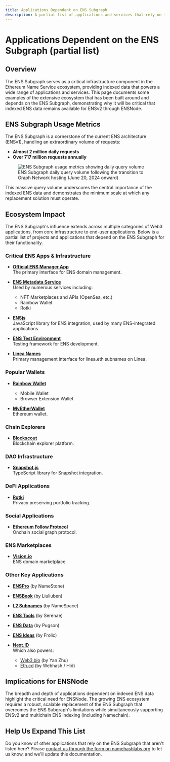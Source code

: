 ```yaml
---
title: Applications Dependent on ENS Subgraph
description: A partial list of applications and services that rely on the ENS Subgraph for their functionality, demonstrating the critical importance of indexed data in the ENS ecosystem.
---
```


# Applications Dependent on the ENS Subgraph (partial list)

## Overview

The ENS Subgraph serves as a critical infrastructure component in the Ethereum Name Service ecosystem, providing indexed data that powers a wide range of applications and services. This page documents some examples of the extensive ecosystem that has been built around and depends on the ENS Subgraph, demonstrating why it will be critical that indexed ENS data remains available for ENSv2 through ENSNode.

## ENS Subgraph Usage Metrics

The ENS Subgraph is a cornerstone of the current ENS architecture (ENSv1), handling an extraordinary volume of requests:

- **Almost 2 million daily requests**
- **Over 717 million requests annually**

<figure>
  <img src="/ens-subgraph-usage.png" alt="ENS Subgraph usage metrics showing daily query volume" />
  <figcaption>ENS Subgraph daily query volume following the transition to Graph Network hosting (June 20, 2024 onward)</figcaption>
</figure>

This massive query volume underscores the central importance of the indexed ENS data and demonstrates the minimum scale at which any replacement solution must operate.

## Ecosystem Impact

The ENS Subgraph's influence extends across multiple categories of Web3 applications, from core infrastructure to end-user applications. Below is a partial list of projects and applications that depend on the ENS Subgraph for their functionality.

### Critical ENS Apps & Infrastructure

- **[Official ENS Manager App](https://app.ens.domains/)**  
  The primary interface for ENS domain management.

- **[ENS Metadata Service](https://github.com/ensdomains/ens-metadata-service)**  
  Used by numerous services including:
  - NFT Marketplaces and APIs (OpenSea, etc.)
  - Rainbow Wallet
  - Rotki

- **[ENSjs](https://github.com/ensdomains/ensjs)**  
  JavaScript library for ENS integration, used by many ENS-integrated applications

- **[ENS Test Environment](https://github.com/ensdomains/ens-test-env)**  
  Testing framework for ENS development.

- **[Linea Names](https://github.com/Consensys/linea-ens)**  
  Primary management interface for linea.eth subnames on Linea.

### Popular Wallets

- **[Rainbow Wallet](https://rainbow.me/)**
  - Mobile Wallet
  - Browser Extension Wallet

- **[MyEtherWallet](https://www.myetherwallet.com/)**  
  Ethereum wallet.

### Chain Explorers

- **[Blockscout](https://www.blockscout.com/)**  
  Blockchain explorer platform.

### DAO Infrastructure

- **[Snapshot.js](https://github.com/snapshot-labs/snapshot.js)**  
  TypeScript library for Snapshot integration.

### DeFi Applications

- **[Rotki](https://rotki.com/)**  
  Privacy preserving portfolio tracking.

### Social Applications

- **[Ethereum Follow Protocol](https://efp.app/)**  
  Onchain social graph protocol.

### ENS Marketplaces

- **[Vision.io](http://vision.io/)**  
  ENS domain marketplace.

### Other Key Applications

- **[ENSPro](https://enspro.xyz/)** (by NameStone)

- **[ENSBook](https://github.com/hibbb/ensbook)** (by Liuliuben)

- **[L2 Subnames](https://github.com/thenamespace/l2-subnames)** (by NameSpace)

- **[ENS Tools](https://github.com/ensdomains/ens-misctools)** (by Serenae)

- **[ENS Data](https://ensdata.net/)** (by Pugson)

- **[ENS Ideas](https://github.com/frolic/ens-ideas)** (by Frolic)

- **[Next.ID](https://next.id/)**  
  Which also powers:
  - [Web3.bio](http://web3.bio/) (by Yan Zhu)
  - [Eth.cd](https://eth.cd/) (by Webhash / Hid)

## Implications for ENSNode

The breadth and depth of applications dependent on indexed ENS data highlight the critical need for ENSNode. The growing ENS ecosystem requires a robust, scalable replacement of the ENS Subgraph that overcomes the ENS Subgraph's limitations while simultaneously supporting ENSv2 and multichain ENS indexing (including Namechain).

## Help Us Expand This List

Do you know of other applications that rely on the ENS Subgraph that aren't listed here? Please [contact us through the form on namehashlabs.org](https://namehashlabs.org/contact) to let us know, and we'll update this documentation.
